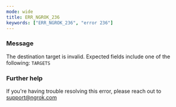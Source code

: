 ```yaml
---
mode: wide
title: ERR_NGROK_236
keywords: ["ERR_NGROK_236", "error 236"]
---
```


### Message

The destination target is invalid. Expected fields include one of the following: `TARGETS`

### Further help

If you're having trouble resolving this error, please reach out to [support@ngrok.com](mailto:support@ngrok.com?subject=Help%20with%20ERR_NGROK_236)
